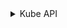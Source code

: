 <details>
<summary>Kube API</summary>

```bash
mkdir -p ${BASE_K8S_PATH}/pki
mkdir -p ${BASE_K8S_PATH}/manifests
```

### Переменные окружения сертификатов
```bash
export BASE_K8S_PATH="/etc/kubernetes"

export KUBERNETES_SERVICE_ACCOUNT_KEY_PATH="${BASE_K8S_PATH}/pki/sa.key"
export KUBERNETES_SERVICE_ACCOUNT_CRT_PATH="${BASE_K8S_PATH}/pki/sa.pub"
export KUBERNETES_SERVER_KEY_PATH="${BASE_K8S_PATH}/pki/apiserver.key"
export KUBERNETES_SERVER_CRT_PATH="${BASE_K8S_PATH}/pki/apiserver.crt"
export KUBERNETES_KUBELET_CLIENT_KEY_PATH="${BASE_K8S_PATH}/pki/apiserver-kubelet-client.key"
export KUBERNETES_KUBELET_CLIENT_CRT_PATH="${BASE_K8S_PATH}/pki/apiserver-kubelet-client.crt"
export KUBERNETES_FRONT_PROXY_CLIENT_KEY_PATH="${BASE_K8S_PATH}/pki/front-proxy-client.key"
export KUBERNETES_FRONT_PROXY_CLIENT_CRT_PATH="${BASE_K8S_PATH}/pki/front-proxy-client.crt"
export KUBERNETES_ETCD_CLIENT_KEY_PATH="${BASE_K8S_PATH}/pki/apiserver-etcd-client.key"
export KUBERNETES_ETCD_CLIENT_CRT_PATH="${BASE_K8S_PATH}/pki/apiserver-etcd-client.crt"
export KUBERNETES_CA_CRT_PATH="${BASE_K8S_PATH}/pki/ca.crt"
export FRONT_PROXY_CA_CRT_PATH="${BASE_K8S_PATH}/pki/front-proxy-ca.crt"
export ETCD_CA_CRT_PATH="${BASE_K8S_PATH}/pki/etcd/ca.crt"

export KUBE_APISERVER_PORT="6443"
export ETCD_SERVERS=$(printf "https://master-%s.$BASE_CLUSTER_DOMAIN:$ETCD_SERVER_PORT," $(seq 1 $MASTER_COUNT) | sed 's/,$//')
export BASE_CLUSTER_DOMAIN=${CLUSTER_NAME}.${BASE_DOMAIN}
export SERVICE_CIDR="29.64.0.0/16"
export LOCAL_ADDRESS=$(ip -4 addr show scope global | awk '/inet/ {print $2; exit}' | cut -d/ -f1)
export KUBERNETES_VERSION="v1.30.4"
```


```bash
cat <<EOF > ${BASE_K8S_PATH}/manifests/kube-apiserver.yaml
apiVersion: v1
kind: Pod
metadata:
  annotations:
    kubeadm.kubernetes.io/kube-apiserver.advertise-address.endpoint: ${LOCAL_ADDRESS}:${KUBE_APISERVER_PORT}
  creationTimestamp: null
  labels:
    component: kube-apiserver
    tier: control-plane
  name: kube-apiserver
  namespace: kube-system
spec:
  containers:
  - command:
    - kube-apiserver
    - --advertise-address=${LOCAL_ADDRESS}
    - --allow-privileged=true
    - --authorization-mode=Node,RBAC
    - --bind-address=0.0.0.0
    - --client-ca-file=${KUBERNETES_CA_CRT_PATH}
    - --enable-admission-plugins=NodeRestriction
    - --enable-bootstrap-token-auth=true
    - --etcd-cafile=${ETCD_CA_CRT_PATH}
    - --etcd-certfile=${KUBERNETES_ETCD_CLIENT_CRT_PATH}
    - --etcd-keyfile=${KUBERNETES_ETCD_CLIENT_KEY_PATH}
    - --etcd-servers=${ETCD_SERVERS}
    - --kubelet-client-certificate=${KUBERNETES_KUBELET_CLIENT_CRT_PATH}
    - --kubelet-client-key=${KUBERNETES_KUBELET_CLIENT_KEY_PATH}
    - --kubelet-preferred-address-types=InternalIP,ExternalIP,Hostname
    - --proxy-client-cert-file=${KUBERNETES_FRONT_PROXY_CLIENT_CRT_PATH}
    - --proxy-client-key-file=${KUBERNETES_FRONT_PROXY_CLIENT_KEY_PATH}
    - --requestheader-allowed-names=front-proxy-client
    - --requestheader-client-ca-file=${FRONT_PROXY_CA_CRT_PATH}
    - --requestheader-extra-headers-prefix=X-Remote-Extra-
    - --requestheader-group-headers=X-Remote-Group
    - --requestheader-username-headers=X-Remote-User
    - --secure-port=${KUBE_APISERVER_PORT}
    - --service-account-issuer=https://kubernetes.default.svc.${BASE_CLUSTER_DOMAIN}
    - --service-account-key-file=${KUBERNETES_SERVICE_ACCOUNT_CRT_PATH}
    - --service-account-signing-key-file=${KUBERNETES_SERVICE_ACCOUNT_KEY_PATH}
    - --service-cluster-ip-range=${SERVICE_CIDR}
    - --tls-cert-file=${KUBERNETES_SERVER_CRT_PATH}
    - --tls-private-key-file=${KUBERNETES_SERVER_KEY_PATH}
    image: k8s.gcr.io/kube-apiserver:${KUBERNETES_VERSION}
    imagePullPolicy: IfNotPresent
    livenessProbe:
      failureThreshold: 8
      httpGet:
        host: ${LOCAL_ADDRESS}
        path: /livez
        port: ${KUBE_APISERVER_PORT}
        scheme: HTTPS
      initialDelaySeconds: 10
      periodSeconds: 10
      timeoutSeconds: 15
    name: kube-apiserver
    readinessProbe:
      failureThreshold: 3
      httpGet:
        host: ${LOCAL_ADDRESS}
        path: /readyz
        port: ${KUBE_APISERVER_PORT}
        scheme: HTTPS
      periodSeconds: 1
      timeoutSeconds: 15
    resources:
      requests:
        cpu: 250m
    startupProbe:
      failureThreshold: 24
      httpGet:
        host: ${LOCAL_ADDRESS}
        path: /livez
        port: ${KUBE_APISERVER_PORT}
        scheme: HTTPS
      initialDelaySeconds: 10
      periodSeconds: 10
      timeoutSeconds: 15
    volumeMounts:
    - mountPath: /etc/ssl/certs
      name: ca-certs
      readOnly: true
    - mountPath: /etc/ca-certificates
      name: etc-ca-certificates
      readOnly: true
    - mountPath: /var/log/kubernetes/audit/
      name: k8s-audit
    - mountPath: ${BASE_K8S_PATH}/pki
      name: pki
      readOnly: true
    - mountPath: /usr/local/share/ca-certificates
      name: usr-local-share-ca-certificates
      readOnly: true
    - mountPath: /usr/share/ca-certificates
      name: usr-share-ca-certificates
      readOnly: true
  hostNetwork: true
  priorityClassName: system-node-critical
  securityContext:
    seccompProfile:
      type: RuntimeDefault
  volumes:
  - hostPath:
      path: /etc/ssl/certs
      type: DirectoryOrCreate
    name: ca-certs
  - hostPath:
      path: /etc/ca-certificates
      type: DirectoryOrCreate
    name: etc-ca-certificates
  - hostPath:
      path: /var/log/kubernetes/audit/
      type: DirectoryOrCreate
    name: k8s-audit
  - hostPath:
      path: ${BASE_K8S_PATH}/pki/
      type: DirectoryOrCreate
    name: pki
  - hostPath:
      path: /usr/local/share/ca-certificates
      type: DirectoryOrCreate
    name: usr-local-share-ca-certificates
  - hostPath:
      path: /usr/share/ca-certificates
      type: DirectoryOrCreate
    name: usr-share-ca-certificates
status: {}
EOF
```

</details>